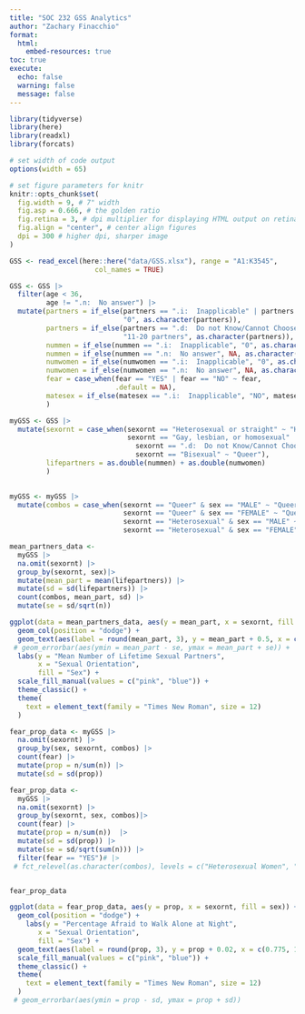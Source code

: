 ```yaml
---
title: "SOC 232 GSS Analytics"
author: "Zachary Finacchio"
format:
  html:
    embed-resources: true
toc: true
execute:
  echo: false
  warning: false
  message: false
---
```


```r
library(tidyverse)
library(here)
library(readxl)
library(forcats)
```

```r
# set width of code output
options(width = 65)

# set figure parameters for knitr
knitr::opts_chunk$set(
  fig.width = 9, # 7" width
  fig.asp = 0.666, # the golden ratio
  fig.retina = 3, # dpi multiplier for displaying HTML output on retina
  fig.align = "center", # center align figures
  dpi = 300 # higher dpi, sharper image
)
```

```r
GSS <- read_excel(here::here("data/GSS.xlsx"), range = "A1:K3545",
                     col_names = TRUE)
```

```r
GSS <- GSS |>
  filter(age < 36,
         age != ".n:  No answer") |>
  mutate(partners = if_else(partners == ".i:  Inapplicable" | partners == "No partners",
                            "0", as.character(partners)),
         partners = if_else(partners == ".d:  Do not Know/Cannot Choose",
                            "11-20 partners", as.character(partners)),
         nummen = if_else(nummen == ".i:  Inapplicable", "0", as.character(nummen)),
         nummen = if_else(nummen == ".n:  No answer", NA, as.character(nummen)),	
         numwomen = if_else(numwomen == ".i:  Inapplicable", "0", as.character(numwomen)),
         numwomen = if_else(numwomen == ".n:  No answer", NA, as.character(numwomen)),
         fear = case_when(fear == "YES" | fear == "NO" ~ fear,
                          .default = NA),
         matesex = if_else(matesex == ".i:  Inapplicable", "NO", matesex)
         ) 
```

```r
myGSS <- GSS |>
  mutate(sexornt = case_when(sexornt == "Heterosexual or straight" ~ "Heterosexual",
                             sexornt == "Gay, lesbian, or homosexual" |
                               sexornt == ".d:  Do not Know/Cannot Choose" |
                               sexornt == "Bisexual" ~ "Queer"),
         lifepartners = as.double(nummen) + as.double(numwomen)
         )
         
```

```r
myGSS <- myGSS |>
  mutate(combos = case_when(sexornt == "Queer" & sex == "MALE" ~ "Queer Men",
                            sexornt == "Queer" & sex == "FEMALE" ~ "Queer Women",
                            sexornt == "Heterosexual" & sex == "MALE" ~ "Heterosexual Men",
                            sexornt == "Heterosexual" & sex == "FEMALE" ~ "Heterosexual Women"))
```


```r
mean_partners_data <- 
  myGSS |>
  na.omit(sexornt) |>
  group_by(sexornt, sex)|>
  mutate(mean_part = mean(lifepartners)) |>
  mutate(sd = sd(lifepartners)) |>
  count(combos, mean_part, sd) |>
  mutate(se = sd/sqrt(n))
```

```r
ggplot(data = mean_partners_data, aes(y = mean_part, x = sexornt, fill = sex)) +
  geom_col(position = "dodge") +
  geom_text(aes(label = round(mean_part, 3), y = mean_part + 0.5, x = c(0.77, 1.225, 1.77, 2.225), position = sex)) +
 # geom_errorbar(aes(ymin = mean_part - se, ymax = mean_part + se)) +
  labs(y = "Mean Number of Lifetime Sexual Partners",
       x = "Sexual Orientation",
       fill = "Sex") +
  scale_fill_manual(values = c("pink", "blue")) +
  theme_classic() +
  theme(
    text = element_text(family = "Times New Roman", size = 12)
  )
```

```r
fear_prop_data <- myGSS |>
  na.omit(sexornt) |>
  group_by(sex, sexornt, combos) |>
  count(fear) |>
  mutate(prop = n/sum(n)) |>
  mutate(sd = sd(prop))
```

```r
fear_prop_data <- 
  myGSS |>
  na.omit(sexornt) |>
  group_by(sexornt, sex, combos)|>
  count(fear) |>
  mutate(prop = n/sum(n))  |>
  mutate(sd = sd(prop)) |>
  mutate(se = sd/sqrt(sum(n))) |>
  filter(fear == "YES")# |>
 # fct_relevel(as.character(combos), levels = c("Heterosexual Women", "Heterosexual Men", "Queer Women", "Queer Men"))


fear_prop_data
```

```r
ggplot(data = fear_prop_data, aes(y = prop, x = sexornt, fill = sex)) +
  geom_col(position = "dodge") +
    labs(y = "Percentage Afraid to Walk Alone at Night",
       x = "Sexual Orientation",
       fill = "Sex") +
  geom_text(aes(label = round(prop, 3), y = prop + 0.02, x = c(0.775, 1.225, 1.775, 2.225), position = sex)) +
  scale_fill_manual(values = c("pink", "blue")) + 
  theme_classic() +
  theme(
    text = element_text(family = "Times New Roman", size = 12)
  )
 # geom_errorbar(aes(ymin = prop - sd, ymax = prop + sd))
```

